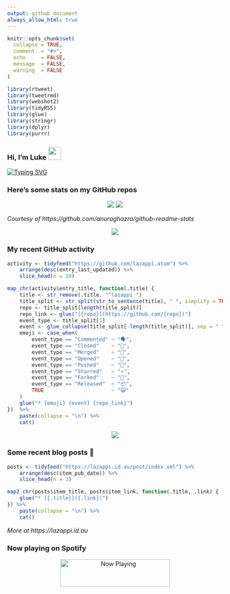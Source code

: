 ```yaml
---
output: github_document
always_allow_html: true
---
```


<!-- README.md is generated from README.Rmd. Please edit that file -->

```r
knitr::opts_chunk$set(
  collapse = TRUE,
  comment  = "#>",
  echo     = FALSE,
  message  = FALSE,
  warning  = FALSE
)

library(rtweet)
library(tweetrmd)
library(webshot2)
library(tidyRSS)
library(glue)
library(stringr)
library(dplyr)
library(purrr)
```

### Hi, I'm Luke <img src="https://raw.githubusercontent.com/MartinHeinz/MartinHeinz/master/wave.gif" width="30px">

<!-- Customise this at https://readme-typing-svg.demolab.com -->
[![Typing SVG](https://readme-typing-svg.demolab.com?font=Fira+Code&duration=3000&pause=200&color=9D24F7&center=true&random=true&width=435&lines=Data+scientist;Bioinformatician;Package+developer;Workflow+engineer)](https://git.io/typing-svg)

<!--
**lazappi/lazappi** is a ✨ _special_ ✨ repository because its `README.md` (this file) appears on your GitHub profile.

Here are some ideas to get you started:

- 🔭 I’m currently working on ...
- 🌱 I’m currently learning ...
- 👯 I’m looking to collaborate on ...
- 🤔 I’m looking for help with ...
- 💬 Ask me about ...
- 📫 How to reach me: ...
- 😄 Pronouns: ...
- ⚡ Fun fact: ...
-->

### Here's some stats on my GitHub repos

<p align="center">
    <img src="https://github-readme-stats.vercel.app/api?username=lazappi&count_private=true&show_icons=true&theme=buefy&hide_title=True">
    <img src="https://github-readme-stats.vercel.app/api/top-langs/?username=lazappi&hide=html&theme=buefy&layout=compact">
</p>

*Courtesy of https://github.com/anuraghazra/github-readme-stats*

<p align="center" style="width:100%;">
    <img src="https://github.com/lazappi/lazappi/raw/main/github-intro.svg">
</p>

### My recent GitHub activity

```r
activity <- tidyfeed("https://github.com/lazappi.atom") %>%
    arrange(desc(entry_last_updated)) %>%
    slice_head(n = 10)

map_chr(activity$entry_title, function(.title) {
    title <- str_remove(.title, "^lazappi ")
    title_split <- str_split(str_to_sentence(title), " ", simplify = TRUE)
    repo <- title_split[length(title_split)]
    repo_link <- glue("[{repo}](https://github.com/{repo})")
    event_type <- title_split[1]
    event <- glue_collapse(title_split[-length(title_split)], sep = " ")
    emoji <- case_when(
        event_type == "Commented" ~ "🗣",
        event_type == "Closed"    ~ "🎊",
        event_type == "Merged"    ~ "🎉",
        event_type == "Opened"    ~ "🤔",
        event_type == "Pushed"    ~ "📨",
        event_type == "Starred"   ~ "⭐️",
        event_type == "Forked"    ~ "🍴",
        event_type == "Released"  ~ "📦",
        TRUE                      ~ "😺"
    )
    glue("* {emoji} {event} {repo_link}")
})  %>%
    paste(collapse = "\n") %>%
    cat()
```

<p align="center" style="width:100%;">
    <img src="https://github.com/lazappi/lazappi/raw/main/github-status.svg">
</p>

### Some recent blog posts 📝

```r
posts <- tidyfeed("https://lazappi.id.au/post/index.xml") %>%
    arrange(desc(item_pub_date)) %>%
    slice_head(n = 3)

map2_chr(posts$item_title, posts$item_link, function(.title, .link) {
    glue("* [{.title}]({.link})")
}) %>%
    paste(collapse = "\n") %>%
    cat()
```

*More at https://lazappi.id.au*

### Now playing on Spotify

<p align="center">
  <a href="https://now-playing-profile.lazappi.vercel.app/now-playing?open">
    <img src="https://now-playing-profile.lazappi.vercel.app/now-playing" width="256" height="64" alt="Now Playing">
  </a>
</p>
